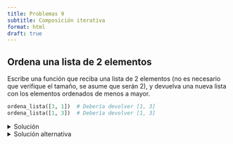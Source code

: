 ```yaml
---
title: Problemas 9
subtitle: Composición iterativa
format: html
draft: true
---
```


## Ordena una lista de 2 elementos

Escribe una función que reciba una lista de 2 elementos (no es necesario que verifique el tamaño, se asume que serán 2), y devuelva una nueva lista con los elementos ordenados de menos a mayor.

```python
ordena_lista([3, 1])  # Debería devolver [1, 3]
ordena_lista([1, 3])  # Debería devolver [1, 3]
```

<details>
<summary>Solución</summary>

```python
def ordena_lista(lista):
    nueva_lista = [0, 0]
    # nueva_lista = [0] * 2

    if lista[0] > lista[1]:
        nueva_lista[0] = lista[1]
        nueva_lista[1] = lista[0]
    else:
        nueva_lista[0] = lista[0]
        nueva_lista[1] = lista[1]
    return nueva_lista
```

</details>

<details>
<summary>Solución alternativa</summary>

**Recuerda usar el _early return_ con cuidado y no abusar de él**

```python
def ordena_lista(lista):
    a = lista[0]
    b = lista[1]
    if a > b:
        return [b, a]
    else:
        return [a, b]
```

</details>




